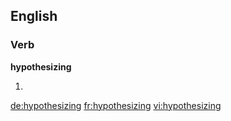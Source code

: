 ==English==

===Verb===
'''hypothesizing'''

# {{present participle of|hypothesize}}

[[de:hypothesizing]]
[[fr:hypothesizing]]
[[vi:hypothesizing]]